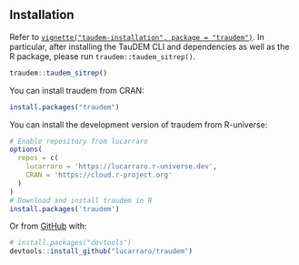 ## Installation

Refer to [`vignette("taudem-installation", package = "traudem")`](https://lucarraro.github.io/traudem/articles/taudem-installation.html).
In particular, after installing the TauDEM CLI and dependencies as well as the R package, please run `traudem::taudem_sitrep()`.


```{r}
traudem::taudem_sitrep()
```

You can install traudem from CRAN:

```r
install.packages("traudem")
```

You can install the development version of traudem from R-universe:

```r
# Enable repository from lucarraro
options(
  repos = c(
    lucarraro = 'https://lucarraro.r-universe.dev',
    CRAN = 'https://cloud.r-project.org'
  )
)
# Download and install traudem in R
install.packages('traudem')
```


Or from [GitHub](https://github.com/) with:

``` r
# install.packages("devtools")
devtools::install_github("lucarraro/traudem")
```
